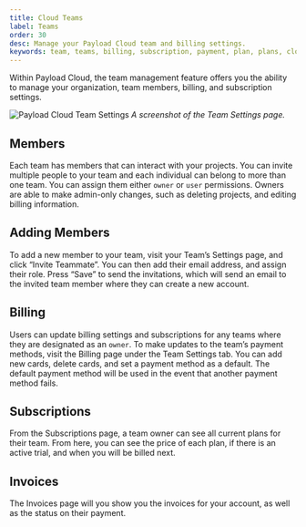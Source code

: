 ```yaml
---
title: Cloud Teams
label: Teams
order: 30
desc: Manage your Payload Cloud team and billing settings.
keywords: team, teams, billing, subscription, payment, plan, plans, cloud, payload cloud
---
```


<Banner>
  Within Payload Cloud, the team management feature offers you the ability to manage your
  organization, team members, billing, and subscription settings.
</Banner>

![Payload Cloud Team Settings](https://payloadcms.com/images/docs/cloud/team-settings.jpg)
_A screenshot of the Team Settings page._

## Members

Each team has members that can interact with your projects. You can invite multiple people to your team and each individual can belong to more than one team. You can assign them either `owner` or `user` permissions. Owners are able to make admin-only changes, such as deleting projects, and editing billing information.

## Adding Members

To add a new member to your team, visit your Team’s Settings page, and click “Invite Teammate”. You can then add their email address, and assign their role. Press “Save” to send the invitations, which will send an email to the invited team member where they can create a new account.

## Billing

Users can update billing settings and subscriptions for any teams where they are designated as an `owner`. To make updates to the team’s payment methods, visit the Billing page under the Team Settings tab. You can add new cards, delete cards, and set a payment method as a default. The default payment method will be used in the event that another payment method fails.

## Subscriptions

From the Subscriptions page, a team owner can see all current plans for their team. From here, you can see the price of each plan, if there is an active trial, and when you will be billed next.

## Invoices

The Invoices page will you show you the invoices for your account, as well as the status on their payment.
